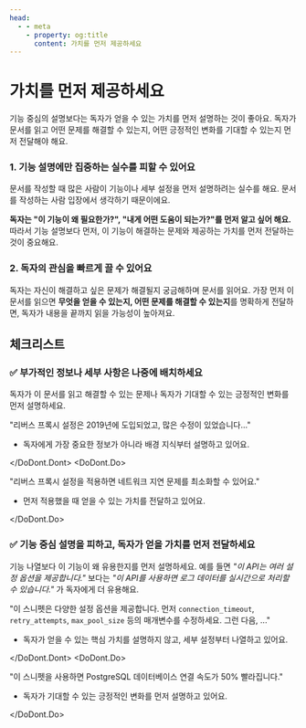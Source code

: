 ```yaml
---
head:
  - - meta
    - property: og:title
      content: 가치를 먼저 제공하세요
---
```



# 가치를 먼저 제공하세요

기능 중심의 설명보다는 독자가 얻을 수 있는 가치를 먼저 설명하는 것이 좋아요. 독자가 문서를 읽고 어떤 문제를 해결할 수 있는지, 어떤 긍정적인 변화를 기대할 수 있는지 먼저 전달해야 해요.

### 1. 기능 설명에만 집중하는 실수를 피할 수 있어요

문서를 작성할 때 많은 사람이 기능이나 세부 설정을 먼저 설명하려는 실수를 해요. 문서를 작성하는 사람 입장에서 생각하기 때문이에요. 

**독자는 "이 기능이 왜 필요한가?", "내게 어떤 도움이 되는가?"를 먼저 알고 싶어 해요.** 따라서 기능 설명보다 먼저, 이 기능이 해결하는 문제와 제공하는 가치를 먼저 전달하는 것이 중요해요.

### 2. 독자의 관심을 빠르게 끌 수 있어요

독자는 자신이 해결하고 싶은 문제가 해결될지 궁금해하며 문서를 읽어요. 가장 먼저 이 문서를 읽으면 **무엇을 얻을 수 있는지, 어떤 문제를 해결할 수 있는지**를 명확하게 전달하면, 독자가 내용을 끝까지 읽을 가능성이 높아져요.

## 체크리스트

### ✅ 부가적인 정보나 세부 사항은 나중에 배치하세요

독자가 이 문서를 읽고 해결할 수 있는 문제나 독자가 기대할 수 있는 긍정적인 변화를 먼저 설명하세요.

<DoDont>
<DoDont.Dont>

"리버스 프록시 설정은 2019년에 도입되었고, 많은 수정이 있었습니다..."

- 독자에게 가장 중요한 정보가 아니라 배경 지식부터 설명하고 있어요.

</DoDont.Dont>
<DoDont.Do>

"리버스 프록시 설정을 적용하면 네트워크 지연 문제를 최소화할 수 있어요."

- 먼저 적용했을 때 얻을 수 있는 가치를 전달하고 있어요.

</DoDont.Do>
</DoDont>

### ✅ 기능 중심 설명을 피하고, 독자가 얻을 가치를 먼저 전달하세요

기능 나열보다 이 기능이 왜 유용한지를 먼저 설명하세요. 예를 들면 _"이 API는 여러 설정 옵션을 제공합니다."_ 보다는 _"이 API를 사용하면 로그 데이터를 실시간으로 처리할 수 있습니다."_ 가 독자에게 더 유용해요.

<DoDont>
<DoDont.Dont>

"이 스니펫은 다양한 설정 옵션을 제공합니다. 먼저 `connection_timeout`, `retry_attempts`, `max_pool_size` 등의 매개변수를 수정하세요. 그런 다음, ..."

- 독자가 얻을 수 있는 핵심 가치를 설명하지 않고, 세부 설정부터 나열하고 있어요.

</DoDont.Dont>
<DoDont.Do>

"이 스니펫을 사용하면 PostgreSQL 데이터베이스 연결 속도가 50% 빨라집니다."

- 독자가 기대할 수 있는 긍정적인 변화를 먼저 설명하고 있어요.

</DoDont.Do>
</DoDont>
